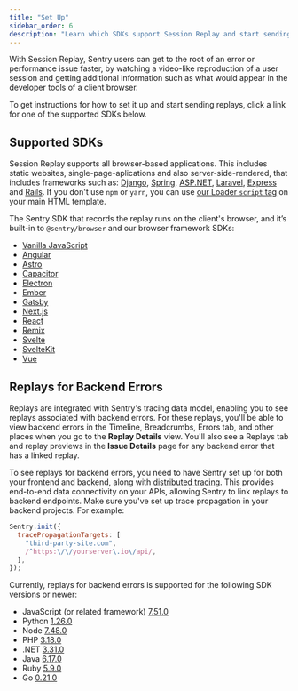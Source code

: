 ```yaml
---
title: "Set Up"
sidebar_order: 6
description: "Learn which SDKs support Session Replay and start sending replays to Sentry."
---
```


<Include name="feature-stage-beta-session-replay.mdx" />

With Session Replay, Sentry users can get to the root of an error or performance issue faster, by watching a video-like reproduction of a user session and getting additional information such as what would appear in the developer tools of a client browser.

To get instructions for how to set it up and start sending replays, click a link for one of the supported SDKs below.

## Supported SDKs

Session Replay supports all browser-based applications.
This includes static websites, single-page-aplications and also server-side-rendered, that includes frameworks such as:
[Django](/platforms/python/integrations/django/),
[Spring](/platforms/java/guides/spring-boot/),
[ASP.NET](/platforms/dotnet/guides/aspnetcore/),
[Laravel](/platforms/php/guides/laravel/),
[Express](/platforms/javascript/guides/express/) and
[Rails](/platforms/ruby/guides/rails/).
If you don't use `npm` or `yarn`, you can use [our Loader `script` tag](/platforms/javascript/install/loader/) on your main HTML template.

The Sentry SDK that records the replay runs on the client's browser, and it’s built-in to `@sentry/browser` and our browser framework SDKs:

- [Vanilla JavaScript](/platforms/javascript/session-replay/)
- [Angular](/platforms/javascript/guides/angular/session-replay/)
- [Astro](/platforms/javascript/guides/astro/session-replay/)
- [Capacitor](/platforms/javascript/guides/capacitor/session-replay/)
- [Electron](/platforms/javascript/guides/electron/session-replay/)
- [Ember](/platforms/javascript/guides/ember/session-replay/)
- [Gatsby](/platforms/javascript/guides/gatsby/session-replay/)
- [Next.js](/platforms/javascript/guides/nextjs/session-replay/)
- [React](/platforms/javascript/guides/react/session-replay/)
- [Remix](/platforms/javascript/guides/remix/session-replay/)
- [Svelte](/platforms/javascript/guides/svelte/session-replay/)
- [SvelteKit](/platforms/javascript/guides/sveltekit/session-replay/)
- [Vue](/platforms/javascript/guides/vue/session-replay/)

## Replays for Backend Errors

Replays are integrated with Sentry's tracing data model, enabling you to see replays associated with backend errors. For these replays, you'll be able to view backend errors in the Timeline, Breadcrumbs, Errors tab, and other places when you go to the **Replay Details** view. You'll also see a Replays tab and replay previews in the **Issue Details** page for any backend error that has a linked replay.

To see replays for backend errors, you need to have Sentry set up for both your frontend and backend, along with [distributed tracing](/product/sentry-basics/concepts/tracing/). This provides end-to-end data connectivity on your APIs, allowing Sentry to link replays to backend endpoints. Make sure you've set up trace propagation in your backend projects. For example:

```javascript
Sentry.init({
  tracePropagationTargets: [
    "third-party-site.com",
    /^https:\/\/yourserver\.io\/api/,
  ],
});
```

Currently, replays for backend errors is supported for the following SDK versions or newer:

- JavaScript (or related framework) [7.51.0](https://github.com/getsentry/sentry-javascript/releases/tag/7.51.0)
- Python [1.26.0](https://github.com/getsentry/sentry-python/releases/tag/1.26.0)
- Node [7.48.0](https://github.com/getsentry/sentry-javascript/releases/tag/7.48.0)
- PHP [3.18.0](https://github.com/getsentry/sentry-php/releases/tag/3.18.0)
- .NET [3.31.0](https://github.com/getsentry/sentry-dotnet/releases/tag/3.31.0)
- Java [6.17.0](https://github.com/getsentry/sentry-java/releases/tag/6.17.0)
- Ruby [5.9.0](https://github.com/getsentry/sentry-ruby/releases/tag/5.9.0)
- Go [0.21.0](https://github.com/getsentry/sentry-go/releases/tag/v0.21.0)
